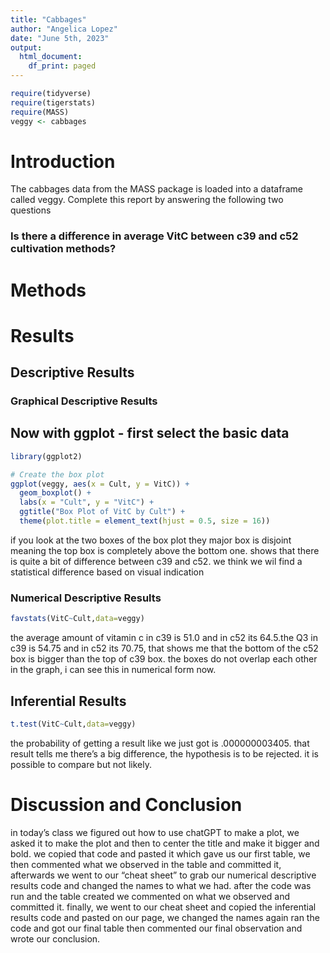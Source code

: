 ```yaml
---
title: "Cabbages"
author: "Angelica Lopez"
date: "June 5th, 2023"
output:
  html_document:
    df_print: paged
---
```


```r
require(tidyverse)
require(tigerstats)
require(MASS)
veggy <- cabbages
```

# Introduction

<!--In this section you explain what you are trying to show.  Where did the data come from?  What is the research or other question you are trying to answer?!-->
 The cabbages data from the MASS package is loaded into a dataframe called veggy. Complete this report by answering the following two questions  
 
### Is there a difference in average VitC between c39 and c52 cultivation methods?  

# Methods

<!--Decide on your methods:  use "variable analysis" or other appropriate descriptors.  Make sure to choose at least one graphical method and at least one numerical method.!-->

# Results

<!--Divide this section into two sub-sections:  One for your descriptive  results and one for your inferential results.!-->

## Descriptive Results

### Graphical Descriptive Results

<!--Graphical results here.  Make sure to show your code.  Provide appropriate labels for axes, giving units if possible, and provide a good title for the graph, too.  Use the graphical results to describe the patterns if any that exist in the data as focused toward the research question!-->

## Now with ggplot - first select the basic data

```r
library(ggplot2)

# Create the box plot
ggplot(veggy, aes(x = Cult, y = VitC)) +
  geom_boxplot() +
  labs(x = "Cult", y = "VitC") +
  ggtitle("Box Plot of VitC by Cult") +
  theme(plot.title = element_text(hjust = 0.5, size = 16))
```  


if you look at the two boxes of the box plot they major box is disjoint meaning the top box is completely above the bottom one. shows that there is quite a bit of difference between c39 and c52. we think we wil find a statistical difference based on visual indication   

### Numerical Descriptive Results

<!--Numerical results go here. Use the numerical results to describe the patterns if any that exist in the data as focused toward the research question!-->

```r
favstats(VitC~Cult,data=veggy)
```  

the average amount of vitamin c in c39 is 51.0 and in c52 its 64.5.the Q3 in c39 is 54.75 and in c52 its 70.75, that shows me that the bottom of the c52 box is bigger than the top of c39 box. the boxes do not overlap each other in the graph, i can see this in numerical form now.   

## Inferential Results

<!--State hypothesis clearly.  Make sure your discussion of the inferential test covers all the aspects that the test output produces, such as test statistic, p-value etc.  Make a decision about the null hypothesis, explain the assumptions on which the selected test/procedure was based, and why the chosen procedure satisfys the assumptions and is appropriate to answer the research question!-->

```r
t.test(VitC~Cult,data=veggy)
```  

the probability of getting a result like we just got is .000000003405. that result tells me there's a big difference, the hypothesis is to be rejected. it is possible to compare but not likely.   

# Discussion and Conclusion

<!--Discussion and conclusion here.  If you found a relationship be sure to consider whether the relationship occurs because one of the variavbles causes the other, or whether they perhasps are related for some other reason.  Watch the chapter 6 videos from the GeorgeTown videos collection.!--> 

in today’s class we figured out how to use chatGPT to make a plot, we asked it to make the plot and then to center the title and make it bigger and bold. we copied that code and pasted it which gave us our first table, we then commented what we observed in the table and committed it, afterwards we went to our "cheat sheet" to grab our numerical descriptive results code and changed the names to what we had. after the code was run and the table created we commented on what we observed and committed it. finally, we went to our cheat sheet and copied the inferential results code and pasted on our page, we changed the names again ran the code and got our final table then commented our final observation and wrote our conclusion.
